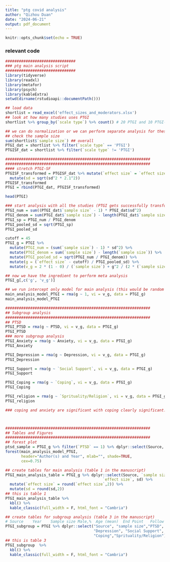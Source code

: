 ```yaml
---
title: "ptg covid analysis"
author: "Qizhou Duan"
date: "2024-06-21"
output: pdf_document
---
```


```r
knitr::opts_chunk$set(echo = TRUE)
```

### relevant code
```r
###############################
### ptg main analysis script
###############################
library(tidyverse)
library(readxl)
library(metafor)
library(psych)
library(kableExtra)
setwd(dirname(rstudioapi::documentPath()))

## load data
shortlist = read_excel('effect_sizes_and_moderators.xlsx')
## look at how many studies uses PTGI
shortlist %>% group_by(`scale type`) %>% count() # 20 PTGI and 10 PTGI-SF 

## we can do normalization or we can perform separate analysis for these two types of studies
## check the sample size
sum(shortlist$`sample size`) ## overall
PTGI_dat = shortlist %>% filter(`scale type` == 'PTGI')
PTGISF_dat = shortlist %>% filter(`scale type` != 'PTGI')

################################################################
################################################################
#### stretch PTGI-SF 
PTGISF_transformed = PTGISF_dat %>% mutate(`effect size` = `effect size` / 10 * 21) %>% 
  mutate(sd = sqrt(sd^2 * 2.1^2)) 
PTGISF_transformed
PTGI = rbind(PTGI_dat, PTGISF_transformed)

head(PTGI)

### start analysis with all the studies (PTGI gets successfully transformed)
PTGI_num = sum((PTGI_dat$`sample size` - 1) * PTGI_dat$sd^2)
PTGI_denom = sum(PTGI_dat$`sample size`) - length(PTGI_dat$`sample size`)
PTGI_sp = PTGI_num / PTGI_denom
PTGI_pooled_sd = sqrt(PTGI_sp)
PTGI_pooled_sd

cutoff = 45
PTGI_g = PTGI %>% 
  mutate(PTGI_num = (sum(`sample size`) - 1) * sd^2) %>% 
  mutate(PTGI_denom = sum(`sample size`) - length(`sample size`)) %>% 
  mutate(PTGI_pooled_sd = sqrt(PTGI_num / PTGI_denom)) %>% 
  mutate(g = (`effect size` - cutoff) / PTGI_pooled_sd) %>% 
  mutate(v_g = 2 * (1 - 0) / (`sample size`) + g^2 / (2 * (`sample size` - 1)))

## now we have the ingredient to perform meta analysis
PTGI_g[,c('g', 'v_g')]

## we run intercept only model for main analysis (this would be random intercept model)
main_analysis_model_PTGI = rma(g ~ 1, vi = v_g, data = PTGI_g)
main_analysis_model_PTGI

################################################################
## Subgroup analysis
################################################################
## PTSD 
PTGI_PTSD = rma(g ~ PTSD, vi = v_g, data = PTGI_g)
PTGI_PTSD
### more subgroup analysis
PTGI_Anxiety = rma(g ~ Anxiety, vi = v_g, data = PTGI_g)
PTGI_Anxiety

PTGI_Depression = rma(g ~ Depression, vi = v_g, data = PTGI_g)
PTGI_Depression

PTGI_Support = rma(g ~ `Social Support`, vi = v_g, data = PTGI_g)
PTGI_Support

PTGI_Coping = rma(g ~ `Coping`, vi = v_g, data = PTGI_g)
PTGI_Coping

PTGI_religion = rma(g ~ `Sprituality/Religion`, vi = v_g, data = PTGI_g)
PTGI_religion

### coping and anxiety are significant with coping clearly significant. 



################################################################
## Tables and Figures
################################################################
## forest plot
ptsd_sample = PTGI_g %>% filter(`PTSD` == 1) %>% dplyr::select(Source, `sample size`)
forest(main_analysis_model_PTGI, 
       header="Author(s) and Year", mlab="", shade=TRUE,
       cex=0.75)

## create tables for main analysis (table 1 in the manuscript)
PTGI_main_analysis_table = PTGI_g %>% dplyr::select(Source, `sample size`, 
                                           `effect size`, sd) %>% 
  mutate(`effect size` = round(`effect size`,2)) %>% 
  mutate(sd = round(sd,2))
## this is table 1
PTGI_main_analysis_table %>% 
  kbl() %>% 
  kable_classic(full_width = F, html_font = "Cambria")

## create tables for subgroup analysis (table 3 in the manuscript)
# Source	Year	Sample size	Male,%	Age (mean)	End Point	Follow up, y	Determinant
PTGI_subgroup = PTGI %>% dplyr::select("Source", "sample size","PTSD", "Anxiety", 
                                       "Depression", "Social Support", 
                                       "Coping","Sprituality/Religion")
## this is table 3
PTGI_subgroup  %>% 
  kbl() %>% 
  kable_classic(full_width = F, html_font = "Cambria")

```

